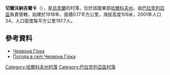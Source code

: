 {{coord|49|28|3|N|36|37|21|E|scale:100000_region:UA|display=title}}

'''切爾沃納吉爾卡'''（{{lang-uk|Червона Гірка}}），是[[烏克蘭|烏克蘭]]的村落，位於該國東部[[哈爾科夫州|哈爾科夫州]]，由[[巴拉克列亞區|巴拉克列亞區]]負責管轄，始建於1918年，面積0.17平方公里，海拔高度106米，2001年人口34，人口密度每平方公里197.7人。

==參考資料==
* [http://gska2.rada.gov.ua/pls/z7502/A005?rdat1=09.01.2009&rf7571=32082 Червона Гірка]{{dead link|date=2017年11月 |bot=InternetArchiveBot |fix-attempted=yes }}
* [http://weather.in.ua/ua/har'kovskaja/27897 Погода в селі Червона Гірка]{{Wayback|url=http://weather.in.ua/ua/har%27kovskaja/27897 |date=20160323040605 }}

{{DEFAULTSORT:Червона Гірка}}
[[Category:哈爾科夫州村落|Category:哈爾科夫州村落]]
[[Category:巴拉克列亞區村落|Category:巴拉克列亞區村落]]


{{Kharkiv-geo-stub}}